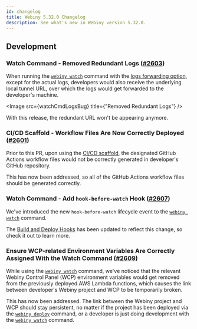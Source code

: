 ```yaml
---
id: changelog
title: Webiny 5.32.0 Changelog
description: See what's new in Webiny version 5.32.0.
---
```



## Development

### Watch Command - Removed Redundant Logs ([#2603](https://github.com/webiny/webiny-js/pull/2603))

When running the [`webiny watch`](/docs/{version}/core-development-concepts/basics/watch-command) command with the [logs forwarding option](/docs/{version}/core-development-concepts/basics/watch-command#enabling-logs-forwarding), except for the actual logs, developers would also receive the underlying local tunnel URL, over which the logs would get forwarded to the developer's machine.

<Image src={watchCmdLogsBug} title={"Removed Redundant Logs"} />

With this release, the redundant URL won't be appearing anymore. 

### CI/CD Scaffold - Workflow Files Are Now Correctly Deployed ([#2601](https://github.com/webiny/webiny-js/pull/2601))

Prior to this PR, upon using the [CI/CD scaffold](/docs/{version}/core-development-concepts/ci-cd/setup), the designated GitHub Actions workflow files would not be correctly generated in developer's GitHub repository. 

This has now been addressed, so all of the GitHub Actions workflow files should be generated correctly.

### Watch Command - Add `hook-before-watch` Hook ([#2607](https://github.com/webiny/webiny-js/pull/2607))

We've introduced the new `hook-before-watch` lifecycle event to the [`webiny watch`](/docs/{version}/core-development-concepts/basics/watch-command) command. 

The [Build and Deploy Hooks](/docs/{version}/infrastructure/basics/build-and-deploy-hooks) has been updated to reflect this change, so check it out to learn more.  

### Ensure WCP-related Environment Variables Are Correctly Assigned With the Watch Command ([#2609](https://github.com/webiny/webiny-js/pull/2609))

While using the [`webiny watch`](/docs/{version}/core-development-concepts/basics/watch-command) command, we've noticed that the relevant Webiny Control Panel (WCP) environment variables would get removed from the previously deployed AWS Lambda functions, which causes the link between developer's Webiny project and WCP to be temporarily broken.

This has now been addressed. The link between the Webiny project and WCP should stay persistent, no matter if the project has been deployed via the [`webiny deploy`](/docs/{version}/core-development-concepts/basics/project-deployment) command, or a developer is just doing development with the [`webiny watch`](/docs/{version}/core-development-concepts/basics/watch-command) command.
